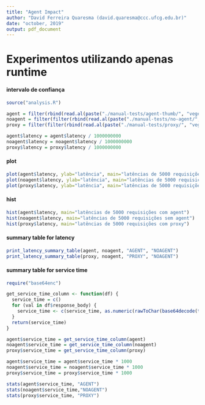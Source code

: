 ```yaml
---
title: "Agent Impact"
author: "David Ferreira Quaresma (david.quaresma@ccc.ufcg.edu.br)"
date: "october, 2019"
output: pdf_document
---
```


# Experimentos utilizando apenas runtime
#### intervalo de confiança
```r
source("analysis.R")

agent = filter(rbind(read.al(paste("./manual-tests/agent-thumb/", "vegeta-output", ".csv", sep=""))), status == 200, grepl('MC4', response_body))
noagent = filter(filter(rbind(read.al(paste("./manual-tests/no-agent/", "vegeta-output", ".csv", sep=""))), status == 200), latency > 10000000000)
proxy = filter(filter(rbind(read.al(paste("./manual-tests/proxy/", "vegeta-output", ".csv", sep=""))), status == 200), latency > 10000000000)

agent$latency = agent$latency / 1000000000
noagent$latency = noagent$latency / 1000000000
proxy$latency = proxy$latency / 1000000000
```
#### plot
```r
plot(agent$latency, ylab="latência", main="latências de 5000 requisições com agent")
plot(noagent$latency, ylab="latência", main="latências de 5000 requisições sem agent")
plot(proxy$latency, ylab="latência", main="latências de 5000 requisições com proxy")
```
#### hist
```r
hist(agent$latency, main="latências de 5000 requisições com agent")
hist(noagent$latency, main="latências de 5000 requisições sem agent")
hist(proxy$latency, main="latências de 5000 requisições com proxy")
```
#### summary table for latency
```r
print_latency_summary_table(agent, noagent, "AGENT", "NOAGENT")
print_latency_summary_table(proxy, noagent, "PROXY", "NOAGENT")
```


#### summary table for service time
```r
require("base64enc")

get_service_time_column <- function(df) {
  service_time = c()
  for (val in df$response_body) {
    service_time <- c(service_time, as.numeric(rawToChar(base64decode(toString(val)))))
  }
  return(service_time)
}

agent$service_time = get_service_time_column(agent)
noagent$service_time = get_service_time_column(noagent)
proxy$service_time = get_service_time_column(proxy)

agent$service_time = agent$service_time * 1000
noagent$service_time = noagent$service_time * 1000
proxy$service_time = proxy$service_time * 1000

stats(agent$service_time, "AGENT")
stats(noagent$service_time,"NOAGENT")
stats(proxy$service_time, "PROXY")
```
